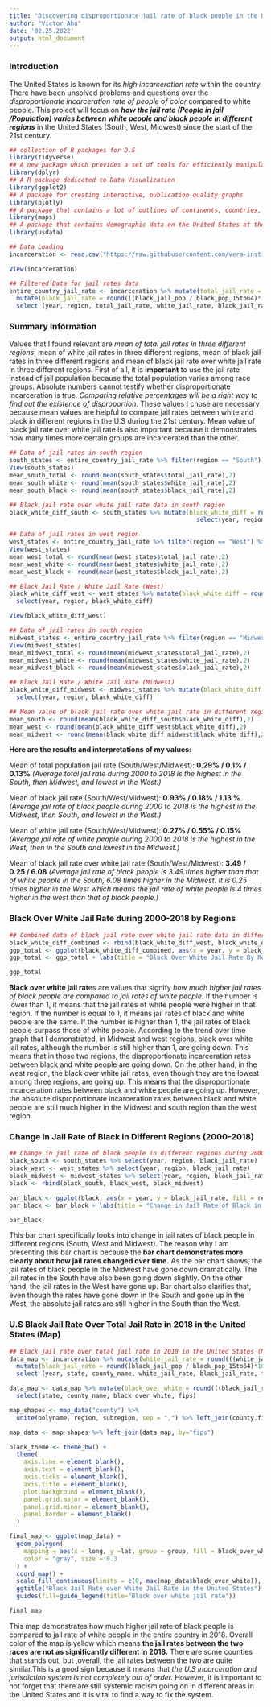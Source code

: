 ```yaml
---
title: "Discovering disproportionate jail rate of black people in the United States"
author: "Victor Ahn"
date: '02.25.2022'
output: html_document
---
```

### Introduction  
  
  The United States is known for its _high incarceration rate_ within the country. There have been unsolved problems and questions over the _disproportionate incarceration rate of people of color_ compared to white people. This project will focus on _**how the jail rate (People in jail /Population) varies between white people and black people in different regions**_ in the United States (South, West, Midwest) since the start of the 21st century. 
```r
## collection of R packages for D.S
library(tidyverse) 
## A new package which provides a set of tools for efficiently manipulating datasets in R
library(dplyr)
## A R package dedicated to Data Visualization
library(ggplot2)
## A package for creating interactive, publication-quality graphs
library(plotly)
## A package that contains a lot of outlines of continents, countries, states, and counties that have been with R
library(maps)
## A package that contains demographic data on the United States at the county and state levels
library(usdata)

## Data Loading
incarceration <- read.csv("https://raw.githubusercontent.com/vera-institute/incarceration-trends/master/incarceration_trends.csv")

View(incarceration)

## Filtered Data for jail rates data
entire_country_jail_rate <- incarceration %>% mutate(total_jail_rate = round(((total_jail_pop / total_pop)*100),2)) %>% 
  mutate(black_jail_rate = round(((black_jail_pop / black_pop_15to64)*100),2)) %>% mutate(white_jail_rate = round(((white_jail_pop / white_pop_15to64)*100),2)) %>% 
  select (year, region, total_jail_rate, white_jail_rate, black_jail_rate)

```
  
  
### Summary Information

  Values that I found relevant are _mean of total jail rates in three different regions_, mean of white jail rates in three different regions, mean of black jail rates in three different regions and mean of black jail rate over white jail rate in three different regions. First of all, it is **important** to use the jail rate instead of jail population because the total population varies among race groups. Absolute numbers cannot testify whether disproportionate incarceration is true. _Comparing relative percentages will be a right way to find out the existence of disproportion._ These values I chose are necessary because mean values are helpful to compare jail rates between white and black in different regions in the U.S during the 21st century. Mean value of black jail rate over white jail rate is also important because it demonstrates how many times more certain groups are incarcerated than the other.
  
```r
## Data of jail rates in south region
south_states <- entire_country_jail_rate %>% filter(region == "South") %>% slice(31:49)
View(south_states)
mean_south_total <- round(mean(south_states$total_jail_rate),2)
mean_south_white <- round(mean(south_states$white_jail_rate),2)
mean_south_black <- round(mean(south_states$black_jail_rate),2)

## Black jail rate over white jail rate data in south region
black_white_diff_south <- south_states %>% mutate(black_white_diff = round((black_jail_rate / white_jail_rate),2)) %>% 
                                                    select(year, region, black_white_diff)

## Data of jail rates in west region
west_states <- entire_country_jail_rate %>% filter(region == "West") %>% slice (31:49)
View(west_states)
mean_west_total <- round(mean(west_states$total_jail_rate),2)
mean_west_white <- round(mean(west_states$white_jail_rate),2)
mean_west_black <- round(mean(west_states$black_jail_rate),2)

## Black Jail Rate / White Jail Rate (West)
black_white_diff_west <- west_states %>% mutate(black_white_diff = round((black_jail_rate / white_jail_rate),2)) %>% 
  select(year, region, black_white_diff)

View(black_white_diff_west)

## Data of jail rates in south region
midwest_states <- entire_country_jail_rate %>% filter(region == "Midwest") %>% slice(31:49)
View(midwest_states)
mean_midwest_total <- round(mean(midwest_states$total_jail_rate),2)
mean_midwest_white <- round(mean(midwest_states$white_jail_rate),2)
mean_midwest_black <- round(mean(midwest_states$black_jail_rate),2)

## Black Jail Rate / White Jail Rate (Midwest)
black_white_diff_midwest <- midwest_states %>% mutate(black_white_diff = round((black_jail_rate / white_jail_rate),2)) %>% 
  select(year, region, black_white_diff)

## Mean value of black jail rate over white jail rate in different regions
mean_south <- round(mean(black_white_diff_south$black_white_diff),2)
mean_west <- round(mean(black_white_diff_west$black_white_diff),2)
mean_midwest <- round(mean(black_white_diff_midwest$black_white_diff),2)
```
  
  **Here are the results and interpretations of my values:**
  
Mean of total population jail rate (South/West/Midwest):
**0.29% / 0.1% / 0.13%**
_(Average total jail rate during 2000 to 2018 is the highest in the South, then Midwest, and lowest in the West.)_
 
Mean of black jail rate (South/West/Midwest):
**0.93% / 0.18% / 1.13 %**
_(Average jail rate of black people during 2000 to 2018 is the highest in the Midwest, then South, and lowest in the West.)_
 
Mean of white jail rate (South/West/Midwest):
**0.27% / 0.55% / 0.15%**
_(Average jail rate of white people during 2000 to 2018 is the highest in the West, then in the South and lowest in the Midwest.)_
 
Mean of black jail rate over white jail rate (South/West/Midwest):
**3.49 / 0.25 / 6.08**
_(Average jail rate of black people is 3.49 times higher than that of white people in the South, 6.08 times higher in the Midwest. It is 0.25 times higher in the West which means the jail rate of white people is 4 times higher in the west than that of black people.)_


### Black Over White Jail Rate during 2000-2018 by Regions 
```r
## Combined data of black jail rate over white jail rate data in different regions
black_white_diff_combined <- rbind(black_white_diff_west, black_white_diff_south, black_white_diff_midwest)
ggp_total <- ggplot(black_white_diff_combined, aes(x = year, y = black_white_diff, color = region)) + geom_line()
ggp_total <- ggp_total + labs(title = "Black Over White Jail Rate By Regions (2000-2018)", y = "Black over White Jail Rate", x= "Year", color = "Region")
```

```r
ggp_total
```


**Black over white jail rat**es are values that signify _how much higher jail rates of black people are compared to jail rates of white people._ If the number is lower than 1, it means that the jail rates of white people were higher in that region. If the number is equal to 1, it means jail rates of black and white people are the same. If the number is higher than 1, the jail rates of black people surpass those of white people. According to the trend over time graph that I demonstrated, in Midwest and west regions, black over white jail rates, although the number is still higher than 1, are going down. This means that in those two regions, the disproportionate incarceration rates between black and white people are going down. On the other hand, in the west region, the black over white jail rates, even though they are the lowest among three regions, are going up. This means that the disproportionate incarceration rates between black and white people are going up. However, the absolute disproportionate incarceration rates between black and white people are still much higher in the Midwest and south region than the west region. 

### Change in Jail Rate of Black in Different Regions (2000-2018)
```r
## Change in jail rate of black people in different regions during 2000-2018 (Variable Comparison Chart)
black_south <- south_states %>% select(year, region, black_jail_rate)
black_west <- west_states %>% select(year, region, black_jail_rate)
black_midwest <- midwest_states %>% select(year, region, black_jail_rate)
black <- rbind(black_south, black_west, black_midwest)

```

```r
bar_black <- ggplot(black, aes(x = year, y = black_jail_rate, fill = region)) + geom_col(position = "dodge")
bar_black <- bar_black + labs(title = "Change in Jail Rate of Black in Different Regions (2000-2018)", y = "Black Jail Rate (%)", x = "Year", color = "Region")
```

```r
bar_black
```


This bar chart specifically looks into change in jail rates of black people in different regions (South, West and Midwest). The reason why I am presenting this bar chart is because the **bar chart demonstrates more clearly about how jail rates changed over time.** As the bar chart shows, the jail rates of black people in the Midwest have gone down dramatically. The jail rates in the South have also been going down slightly. On the other hand, the jail rates in the West have gone up. Bar chart also clarifies that, even though the rates have gone down in the South and gone up in the West, the absolute jail rates are still higher in the South than the West.

### U.S Black Jail Rate Over Total Jail Rate in 2018 in the United States (Map)
```r
## Black jail rate over total jail rate in 2018 in the United States (MAP)
data_map <- incarceration %>% mutate(white_jail_rate = round(((white_jail_pop / white_pop_15to64)*100),2)) %>%  
  mutate(black_jail_rate = round((black_jail_pop / black_pop_15to64)*100),2) %>%
  select (year, state, county_name, white_jail_rate, black_jail_rate, fips) %>% filter(year == 2018)

data_map <- data_map %>% mutate(black_over_white = round(((black_jail_rate / white_jail_rate)*100),2)) %>% 
  select(state, county_name, black_over_white, fips)

map_shapes <- map_data("county") %>% 
  unite(polyname, region, subregion, sep = ",") %>% left_join(county.fips, by="polyname")

map_data <- map_shapes %>% left_join(data_map, by="fips")

blank_theme <- theme_bw() +
  theme(
    axis.line = element_blank(),
    axis.text = element_blank(),
    axis.ticks = element_blank(),
    axis.title = element_blank(),
    plot.background = element_blank(),
    panel.grid.major = element_blank(),
    panel.grid.minor = element_blank(),
    panel.border = element_blank()
  )

final_map <- ggplot(map_data) +
  geom_polygon(
    mapping = aes(x = long, y =lat, group = group, fill = black_over_white),
    color = "gray", size = 0.3
  ) + 
  coord_map() + 
  scale_fill_continuous(limits = c(0, max(map_data$black_over_white)), na.value = "white", low = "yellow", high = "red") + blank_theme +
  ggtitle("Black Jail Rate over White Jail Rate in the United States") +
  guides(fill=guide_legend(title="Black over white jail rate"))
```
```r
final_map
```
This map demonstrates how much higher jail rate of black people is compared to jail rate of white people in the entire country in 2018. Overall color of the map is yellow which means **the jail rates between the two races are not as significantly different in 2018.** There are some counties that stands out, but ,overall, the jail rates between the two are quite similar.This is a good sign because it means that _the U.S incarceration and jurisdiction system is not completely out of order._ However, it is important to not forget that there are still systemic racism going on in different areas in the United States and it is vital to find a way to fix the system. 



  
